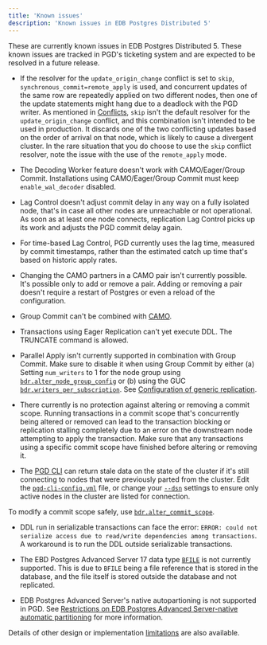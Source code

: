 ```yaml
---
title: 'Known issues'
description: 'Known issues in EDB Postgres Distributed 5'
---
```


These are currently known issues in EDB Postgres Distributed 5. 
These known issues are tracked in PGD's
ticketing system and are expected to be resolved in a future
release.

-   If the resolver for the `update_origin_change` conflict
    is set to `skip`, `synchronous_commit=remote_apply` is used, and
    concurrent updates of the same row are repeatedly applied on two
    different nodes, then one of the update statements might hang due
    to a deadlock with the PGD writer. As mentioned in
    [Conflicts](conflict-management/conflicts/), `skip` isn't the default
    resolver for the `update_origin_change` conflict, and this
    combination isn't intended to be used in production. It discards
    one of the two conflicting updates based on the order of arrival
    on that node, which is likely to cause a divergent cluster.
    In the rare situation that you do choose to use the `skip`
    conflict resolver, note the issue with the use of the
    `remote_apply` mode.

-   The Decoding Worker feature doesn't work with CAMO/Eager/Group Commit.
Installations using CAMO/Eager/Group Commit must keep `enable_wal_decoder` disabled.

-   Lag Control doesn't adjust commit delay in any way on a fully isolated node, that's in case all other nodes are unreachable or not operational. 
As soon as at least one node connects, replication Lag Control picks up its work and adjusts the PGD commit delay again.

-   For time-based Lag Control, PGD currently uses the lag time, measured by commit timestamps, rather than the estimated catch up time that's based on historic apply rates.

-   Changing the CAMO partners in a CAMO pair isn't currently possible.
It's possible only to add or remove a pair.
Adding or removing a pair doesn't require a restart of Postgres or even a reload of the configuration.

-   Group Commit can't be combined with [CAMO](commit-scopes/camo/). 

-   Transactions using Eager Replication can't yet execute DDL. The TRUNCATE command is allowed.

-   Parallel Apply isn't currently supported in combination with Group Commit. Make sure to disable it when using Group Commit by either (a) Setting `num_writers` to 1 for the node group using [`bdr.alter_node_group_config`](/pgd/latest/reference/nodes-management-interfaces/#bdralter_node_group_config) or (b) using the GUC [`bdr.writers_per_subscription`](/pgd/latest/reference/pgd-settings#bdrwriters_per_subscription). See [Configuration of generic replication](/pgd/latest/reference/pgd-settings#generic-replication).

-   There currently is no protection against altering or removing a commit scope. 
Running transactions in a commit scope that's concurrently being altered or removed can lead to the transaction blocking or replication stalling completely due to an error on the downstream node attempting to apply the transaction.
Make sure that any transactions using a specific commit scope have finished before altering or removing it.

-   The [PGD CLI](cli) can return stale data on the state of the cluster if it's still connecting to nodes that were previously parted from the cluster. 
Edit the [`pgd-cli-config.yml`](cli/configuring_cli/#using-a-configuration-file) file, or change your [`--dsn`](cli/configuring_cli/#using-database-connection-strings-in-the-command-line) settings to ensure only active nodes in the cluster are listed for connection.

To modify a commit scope safely, use [`bdr.alter_commit_scope`](/pgd/latest/reference/functions#bdralter_commit_scope).

- DDL run in serializable transactions can face the error: `ERROR: could not serialize access due to read/write dependencies among transactions`. A workaround is to run the DDL outside serializable transactions.

- The EBD Postgres Advanced Server 17 data type [`BFILE`](/epas/latest/reference/sql_reference/02_data_types/03a_bfiles/) is not currently supported. This is due to `BFILE` being a file reference that is stored in the database, and the file itself is stored outside the database and not replicated.

- EDB Postgres Advanced Server's native autopartioning is not supported in PGD. See [Restrictions on EDB Postgres Advanced Server-native automatic partitioning](scaling#restrictions-on-edb-postgres-advanced-server-native-automatic-partitioning) for more information.

Details of other design or implementation [limitations](planning/limitations) are also available.

